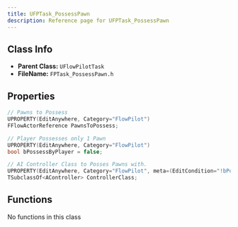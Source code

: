 ```yaml
---
title: UFPTask_PossessPawn
description: Reference page for UFPTask_PossessPawn
---
```


## Class Info
- __Parent Class:__ `UFlowPilotTask`
- __FileName:__ `FPTask_PossessPawn.h`

## Properties

```cpp
// Pawns to Possess 
UPROPERTY(EditAnywhere, Category="FlowPilot")
FFlowActorReference PawnsToPossess;

// Player Possesses only 1 Pawn 
UPROPERTY(EditAnywhere, Category="FlowPilot")
bool bPossessByPlayer = false;

// AI Controller Class to Posses Pawns with. 
UPROPERTY(EditAnywhere, Category="FlowPilot", meta=(EditCondition="!bPossessByPlayer", EditConditionHides))
TSubclassOf<AController> ControllerClass;

```

## Functions

No functions in this class
